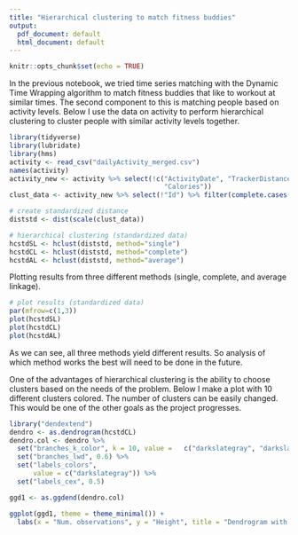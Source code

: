 ```yaml
---
title: "Hierarchical clustering to match fitness buddies"
output:
  pdf_document: default
  html_document: default
---
```


```r
knitr::opts_chunk$set(echo = TRUE)
```

In the previous notebook, we tried time series matching with the Dynamic Time Wrapping algorithm to match fitness buddies that like to workout at similar times. The second component to this is matching people based on activity levels. Below I use the data on activity to perform hierarchical clustering to cluster people with similar activity levels together.

```r
library(tidyverse)
library(lubridate)
library(hms)
activity <- read_csv("dailyActivity_merged.csv")
names(activity)
activity_new <- activity %>% select(!c("ActivityDate", "TrackerDistance", "LoggedActivitiesDistance",
                                       "Calories"))
clust_data <- activity_new %>% select(!"Id") %>% filter(complete.cases(.))

# create standardized distance
diststd <- dist(scale(clust_data))

# hierarchical clustering (standardized data)
hcstdSL <- hclust(diststd, method="single")
hcstdCL <- hclust(diststd, method="complete")
hcstdAL <- hclust(diststd, method="average")

```

Plotting results from three different methods (single, complete, and average linkage). 
```r
# plot results (standardized data)
par(mfrow=c(1,3))
plot(hcstdSL)
plot(hcstdCL)
plot(hcstdAL)
```

As we can see, all three methods yield different results. So analysis of which method works the best will need to be done in the future.

One of the advantages of hierarchical clustering is the ability to choose clusters based on the needs of the problem. Below I make a plot with 10 different clusters colored. The number of clusters can be easily changed. This would be one of the other goals as the project progresses. 

```r
library("dendextend")
dendro <- as.dendrogram(hcstdCL)
dendro.col <- dendro %>%
  set("branches_k_color", k = 10, value =   c("darkslategray", "darkslategray4", "darkslategray3", "gold3", "darkcyan", "cyan3", "blue", "orange", "red", "magenta")) %>%
  set("branches_lwd", 0.6) %>%
  set("labels_colors", 
      value = c("darkslategray")) %>% 
  set("labels_cex", 0.5)

ggd1 <- as.ggdend(dendro.col)

ggplot(ggd1, theme = theme_minimal()) +
  labs(x = "Num. observations", y = "Height", title = "Dendrogram with 10 clusters made using Complete Linkage to calculate distances")

```

